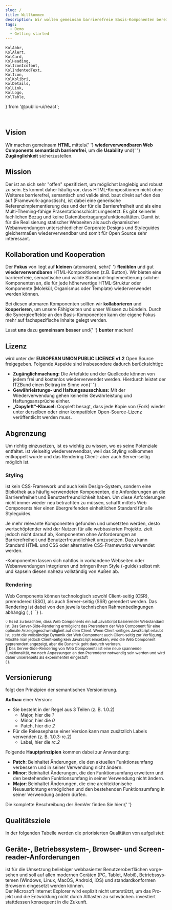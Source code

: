 ```yaml
---
slug: /
title: Willkommen
description: Wir wollen gemeinsam barrierefreie Basis-Komponenten bereitstellen.
tags:
  - Demo
  - Getting started
---
```


	KolAbbr,
	KolAlert,
	KolCard,
	KolHeading,
	KolIconIcofont,
	KolIndentedText,
	KolIcon,
	KolKolibri,
	KolDetails,
	KolLink,
	KolLogo,
	KolTable,
} from '@public-ui/react';

<div className="flex gap-4">
	<KolLogo
		_org="ITZBund"
		style={{
			display: 'block',
			width: '175px',
			marginTop: '1em',
		}}
	/>
	<KolKolibri
		style={{
			display: 'block',
			width: '100px',
			marginBottom: '1em',
		}}
	/>
</div>

<KolAlert _type="info">
	<KolLink _href="/docs/concepts/styling/theming" _label="Erfahren Sie hier, wieso <KoliBri /> so hilfreich ist." />
</KolAlert>

<br />

<p className="col-12">
	<KoliBriAbbr />
</p>

## Vision

<p className="col-12">
	Wir machen gemeinsam <strong>HTML</strong> mittels{' '}
	<strong>wiederverwendbaren Web Components semantisch barrierefrei</strong>, um die <strong>Usability</strong> und{' '}
	<strong>Zugänglichkeit</strong> sicherzustellen.
</p>

## Mission

<p className="col-12">
	Der <kol-link _href="https://html.spec.whatwg.org" _target="w3c" _label="HTML-Webstandard"></kol-link> ist an sich sehr
	"offen" spezifiziert, um möglichst langlebig und robust zu sein. Es kommt daher häufig vor, dass HTML-Kompositionen nicht
	ohne Weiteres barrierefrei, semantisch und valide sind. <KoliBri /> baut direkt auf den
	<kol-link _href="https://www.w3.org/standards/webdesign/" _target="w3c" _label="Webstandards"></kol-link> des
	<kol-link _href="https://www.w3.org" _target="w3c" _label="W3C"></kol-link> auf (Framework-agnostisch), ist dabei eine
	generische Referenzimplementierung des <kol-link
		_href="https://www.w3.org/WAI/standards-guidelines/wcag/"
		_target="wcag"
		_label="WCAG-Standards"
	/>
	und der <kol-link _href="https://www.bitvtest.de/bitv_test.html" _target="bitv" _label="BITV"></kol-link> für die Barrierefreiheit
	und als eine Multi-Theming-fähige Präsentationsschicht umgesetzt. Es gibt keinerlei fachlichen Bezug und keine Datenübertragungsfunktionalitäten.
	Damit ist <KoliBri /> für die Realisierung statischer Webseiten als auch dynamischer Webanwendungen unterschiedlicher Corporate
	Designs und Styleguides gleichermaßen wiederverwendbar und somit für Open Source sehr interessant.
</p>

## Kollaboration und Kooperation

<p>
	Der <strong>Fokus</strong> von <KoliBri /> liegt auf <strong>kleinen</strong> (atomaren), sehr{' '}
	<strong>flexiblen</strong> und gut <strong>wiederverwendbaren</strong> HTML-Kompositionen (z.B. Button). Wir bieten
	eine barrierefreie, semantische und valide Standard-Implementierung solcher Komponenten an, die für jede höherwertige
	HTML-Struktur oder Komponente (Molekül, Organismus oder Template) wiederverwendet werden können.
</p>
<p>
	Bei diesen atomaren Komponenten sollten wir <strong>kollaborieren</strong> und <strong>kooperieren</strong>, um unsere
	Fähigkeiten und unser Wissen zu bündeln. Durch die Synergieeffekte an den Basis-Komponenten kann der eigene Fokus mehr
	auf fachspezifische Inhalte gelegt werden.
</p>
<p>
	Lasst <strong>uns</strong> dazu <strong>gemeinsam</strong> <KoliBri /> <strong>besser</strong> und{' '}
	<strong>bunter</strong> machen!
</p>

## Lizenz

<p className="col-12">
	<KoliBri /> wird unter der <strong>EUROPEAN UNION PUBLIC LICENCE v1.2</strong> Open Source freigegeben. Folgende
	Aspekte sind insbesondere dadurch berücksichtigt:
	<ul>
		<li>
			<strong>Zugänglichmachung:</strong> Die Artefakte und der Quellcode können von jedem frei und kostenlos
			wiederverwendet werden. Hierdurch leistet der ITZBund einen Beitrag im Sinne von{' '}
			<kol-link _href="https://publiccode.eu/" _target="publiccode" _label="„Public Money – Public Code“"></kol-link>.
		</li>
		<li>
			<strong>Gewährleistungs- und Haftungsausschluss:</strong> Mit der Wiederverwendung gehen keinerlei Gewährleistung
			und Haftungsansprüche einher.
		</li>
		<li>
			<strong>„Copyleft“-Klausel:</strong> Copyleft besagt, dass jede Kopie von <KoliBri /> (Fork) wieder unter
			derselben oder einer kompatiblen Open-Source-Lizenz veröffentlicht werden muss.
		</li>
	</ul>
</p>

## Abgrenzung

<p className="col-12">
	Um <KoliBri /> richtig einzusetzen, ist es wichtig zu wissen, wo es seine Potenziale entfaltet. <KoliBri /> ist
	vielseitig wiederverwendbar, weil das Styling vollkommen entkoppelt wurde und das Rendering Client- aber auch
	Server-seitig möglich ist.
</p>

### Styling

<p className="col-12">
	<KoliBri /> ist kein CSS-Framework und auch kein Design-System, sondern eine Bibliothek aus häufig verwendeten
	Komponenten, die Anforderungen an die Barrierefreiheit und Benutzerfreundlichkeit haben. Um diese Anforderungen nicht
	immer wieder neu betrachten zu müssen, schafft <KoliBri /> mittels Web Components hier einen übergreifenden
	einheitlichen Standard für alle Styleguides.
</p>
<p className="col-12">
	Je mehr relevante Komponenten gefunden und umsetzten werden, desto wertschöpfender wird der Nutzen für alle
	webbasierten Projekte. <KoliBri /> zielt jedoch nicht darauf ab, Komponenten ohne Anforderungen an Barrierefreiheit
	und Benutzerfreundlichkeit umzusetzen. Dazu kann Standard HTML und CSS oder alternative CSS-Frameworks verwendet
	werden.
</p>
<p className="col-12">
	<KolAlert _type="success" _variant="card">
		<KoliBri />
		-Komponenten lassen sich nahtlos in vorhandene Webseiten oder Webanwendungen integrieren und bringen ihren Style (-guide)
		selbst mit und kapseln diesen nahezu vollständig von Außen ab.
	</KolAlert>
</p>

### Rendering

<p className="col-12">
	Web Components können technologisch sowohl Client-seitig (CSR), prerendered (SSG), als auch Server-seitig (SSR)
	gerendert werden. Das Rendering ist dabei von den jeweils technischen Rahmenbedingungen abhängig (
	<KolLink _href="https://web.dev/rendering-on-the-web/" _target="web.dev" _label={`https://web.dev`} />,{` `}
	<KolLink
		_href="https://medium.com/nerd-for-tech/compare-and-contrast-csr-ssr-and-ssg-in-nextjs-58e3caf2e15e"
		_target="web.dev"
		_label={`https://medium.com`}
	/>
	).
</p>
<p>
	<KolAlert _type="info" _variant="card">
		<small>
			💡 Es ist zu beachten, dass Web Components ein auf JavaScript basierender Webstandard ist. Das
			Server-Side-Rendering ermöglicht das Prerendern der Web Component für eine optimale Anzeigegeschwindigkeit auf dem
			Client. Wenn Client-seitiges JavaScript erlaubt ist, steht die vollständige Dynamik der Web Component auch
			Client-seitig zur Verfügung. Möchte man jedoch Client-seitig kein JavaScript einsetzen, wird die Web Component
			geprerendert angezeigt, aber die Dynamik geht dadurch verloren.
		</small>
	</KolAlert>
	<br />
	<KolAlert _type="info" _variant="card">
		<small>
			🧪 Das Server-Side-Rendering von Web Components ist eine neue spannende Funktionalität, wo noch Anpassungen an den
			Prerenderer notwendig sein werden und wird daher unsererseits als experimentell eingestuft
			<br />(<KolLink _href="https://web.dev/declarative-shadow-dom/" _target="web.dev" _label={`https://web.dev`} />
			).
		</small>
	</KolAlert>
</p>

## Versionierung

<p className="col-12">
	<KoliBri /> folgt den Prinzipien der semantischen Versionierung.
</p>
<p className="col-12">
	<b>Aufbau</b> einer Version:
	<ul>
		<li>
			Sie besteht in der Regel aus 3 Teilen (z. B. 1.0.2)
			<ul>
				<li>
					Major, hier die <i>1</i>
				</li>
				<li>
					Minor, hier die <i>0</i>
				</li>
				<li>
					Patch, hier die <i>2</i>
				</li>
			</ul>
		</li>
		<li>
			Für die Releasephase einer Version kann man zusätzlich Labels verwenden (z. B. 1.0.3-rc.2)
			<ul>
				<li>
					Label, hier die <i>rc.2</i>
				</li>
			</ul>
		</li>
	</ul>
</p>
<p className="col-12">
	Folgende <b>Hauptprinzipien</b> kommen dabei zur Anwendung:
	<ul>
		<li>
			<b>Patch</b>: Beinhaltet Änderungen, die den aktuellen Funktionsumfang verbessern und in seiner Verwendung nicht
			ändern.
		</li>
		<li>
			<b>Minor</b>: Beinhaltet Änderungen, die den Funktionsumfang erweitern und den bestehenden Funktionsumfang in
			seiner Verwendung nicht ändern.
		</li>
		<li>
			<b>Major</b>: Beinhaltet Änderungen, die eine architektonische Neuausrichtung ermöglichen und den bestehenden
			Funktionsumfang in seiner Verwendung ändern dürfen.
		</li>
	</ul>
	Die komplette Beschreibung der SemVer finden Sie hier:{' '}
	<kol-link _href="https://semver.org/lang/de/" _target="semver" _label="https://semver.org/lang/de/"></kol-link>
</p>

## Qualitätsziele

<p className="col-12">
	In der folgenden Tabelle werden die priorisierten Qualitäten von <KoliBri /> aufgelistet:
</p>
<WelcomeQualityTable lang="de" />

## Geräte-, Betriebssystem-, Browser- und Screenreader-Anforderungen

<p className="col-12">
	<KoliBri /> ist für die Umsetzung beliebiger webbasierter Benutzeroberflächen vorgesehen und soll auf allen modernen
	Geräten (PC, Tablet, Mobil), Betriebssystemen (Windows, Linux, MacOS, Android, iOS) und standardkonformen Browsern
	eingesetzt werden können.
	<br />
	Der Microsoft Internet Explorer wird explizit nicht unterstützt, um das Projekt und die Entwicklung nicht durch
	Altlasten zu schwächen. <KoliBri /> investiert stattdessen konsequent in die Zukunft.
</p>
<WelcomeSupportTable lang="de" />
